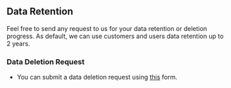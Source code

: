 ## Data Retention

Feel free to send any request to us for your data retention or deletion progress. As default, we can use customers and users data retention up to 2 years.

### Data Deletion Request

- You can submit a data deletion request using [this](https://app.usehardal.com/data-deletion) form.
